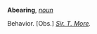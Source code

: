 '''Abearing''', ''[[noun (part of speech)|noun]]''

Behavior. [Obs.] ''[[Sir. T. More (source)|Sir. T. More]].''